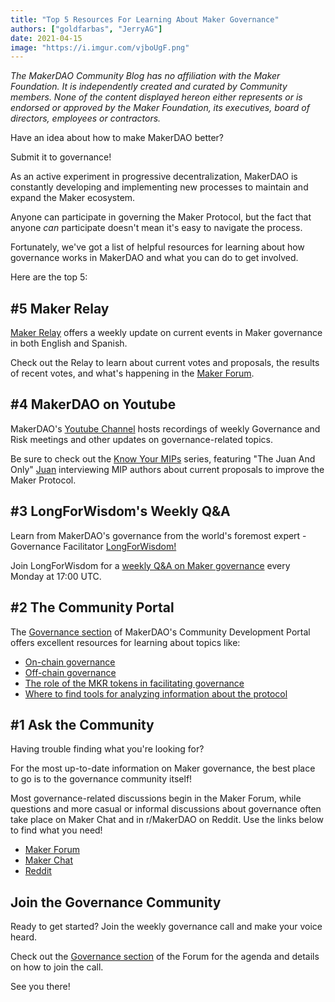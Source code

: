 ```yaml
---
title: "Top 5 Resources For Learning About Maker Governance"
authors: ["goldfarbas", "JerryAG"]
date: 2021-04-15
image: "https://i.imgur.com/vjboUgF.png"
---
```


_The MakerDAO Community Blog has no affiliation with the Maker Foundation. It is independently created and curated by Community members. None of the content displayed hereon either represents or is endorsed or approved by the Maker Foundation, its executives, board of directors, employees or contractors._

Have an idea about how to make MakerDAO better?

Submit it to governance!

As an active experiment in progressive decentralization, MakerDAO is constantly developing and implementing new processes to maintain and expand the Maker ecosystem.

Anyone can participate in governing the Maker Protocol, but the fact that anyone _can_ participate doesn't mean it's easy to navigate the process.

Fortunately, we've got a list of helpful resources for learning about how governance works in MakerDAO and what you can do to get involved.

Here are the top 5:

## #5 Maker Relay

[Maker Relay](https://forum.makerdao.com/tag/maker-relay) offers a weekly update on current events in Maker governance in both English and Spanish.

Check out the Relay to learn about current votes and proposals, the results of recent votes, and what's happening in the [Maker Forum](https://forum.makerdao.com/).

## #4 MakerDAO on Youtube

MakerDAO's [Youtube Channel](https://www.youtube.com/channel/UC4jqZlzQHUhzqf5rMd5ywTw/videos) hosts recordings of weekly Governance and Risk meetings and other updates on governance-related topics.

Be sure to check out the [Know Your MIPs](https://www.youtube.com/channel/UCQ842NV0Cl7x__TNQZj80eA) series, featuring "The Juan And Only" [Juan](https://forum.makerdao.com/u/juanjuan) interviewing MIP authors about current proposals to improve the Maker Protocol.

## #3 LongForWisdom's Weekly Q&A

Learn from MakerDAO's governance from the world's foremost expert - Governance Facilitator [LongForWisdom!](https://forum.makerdao.com/u/LongForWisdom)

Join LongForWisdom for a [weekly Q&A on Maker governance](https://forum.makerdao.com/t/meeting-governance-q-a-sessions/4633) every Monday at 17:00 UTC.

## #2 The Community Portal

The [Governance section](https://community-development.makerdao.com/en/learn/governance) of MakerDAO's Community Development Portal offers excellent resources for learning about topics like:

<List>


- [On-chain governance](https://community-development.makerdao.com/en/learn/governance/on-chain-gov)
- [Off-chain governance](https://community-development.makerdao.com/en/learn/governance/off-chain-gov)
- [The role of the MKR tokens in facilitating governance](https://community-development.makerdao.com/en/learn/governance/mkr-token)
- [Where to find tools for analyzing information about the protocol](https://community-development.makerdao.com/en/learn/governance/participate)

</List>


## #1 Ask the Community

Having trouble finding what you're looking for?

For the most up-to-date information on Maker governance, the best place to go is to the governance community itself!

Most governance-related discussions begin in the Maker Forum, while questions and more casual or informal discussions about governance often take place on Maker Chat and in r/MakerDAO on Reddit. Use the links below to find what you need!

<List>


- [Maker Forum](https://forum.makerdao.com/)
- [Maker Chat](https://chat.makerdao.com/)
- [Reddit](https://www.reddit.com/r/MakerDAO/)

</List>


## Join the Governance Community

Ready to get started? Join the weekly governance call and make your voice heard.

Check out the [Governance section](https://forum.makerdao.com/c/governance/gnr/8) of the Forum for the agenda and details on how to join the call.

See you there!
